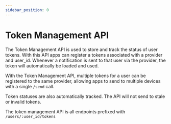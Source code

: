 ```yaml
---
sidebar_position: 0
---
```


# Token Management API

The Token Management API is used to store and track the status of user tokens. With this API
apps can register a tokens associated with a provider and user_id. Whenever a notification
is sent to that user via the provider, the token will automatically be loaded and used.

With the Token Management API, multiple tokens for a user can be registered to the same provider,
allowing apps to send to multiple devices with a single `/send` call.

Token statuses are also automatically tracked. The API will not send to stale or invalid tokens.

The token management API is all endpoints prefixed with `/users/:user_id/tokens`
